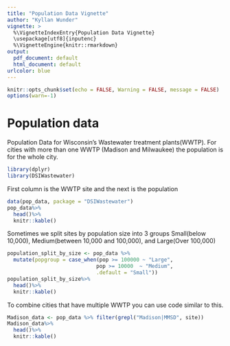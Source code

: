 ```yaml
---
title: "Population Data Vignette"
author: "Kyllan Wunder"
vignette: >
  %\VignetteIndexEntry{Population Data Vignette}
  \usepackage[utf8]{inputenc}
  %\VignetteEngine{knitr::rmarkdown}
output:
  pdf_document: default
  html_document: default
urlcolor: blue
---
```


```r
knitr::opts_chunk$set(echo = FALSE, Warning = FALSE, message = FALSE)
options(warn=-1)
```

# Population data

Population Data for Wisconsin's Wastewater treatment plants(WWTP). For cities with more than one WWTP (Madison and Milwaukee) the population is for the whole city.

```r
library(dplyr)
library(DSIWastewater)
```

First column is the WWTP site and the next is the population

```r
data(pop_data, package = "DSIWastewater")
pop_data%>%
  head()%>%
  knitr::kable()

```

Sometimes we split sites by population size into 3 groups Small(below 10,000), Medium(between 10,000 and 100,000), and Large(Over 100,000)

```r
population_split_by_size <- pop_data %>% 
  mutate(popgroup = case_when(pop >= 100000 ~ "Large",
                             pop >= 10000  ~ "Medium",
                             .default = "Small"))
population_split_by_size%>%
  head()%>%
  knitr::kable()
```


To combine cities that have multiple WWTP you can use code similar to this.

```r
Madison_data <- pop_data %>% filter(grepl("Madison|MMSD", site))
Madison_data%>%
  head()%>%
  knitr::kable()
```

